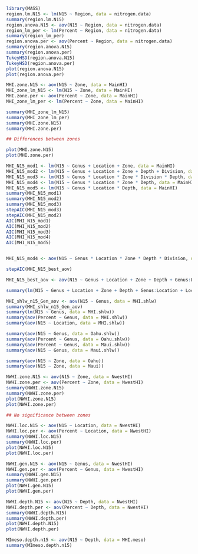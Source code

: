 
```r
library(MASS)
region.lm.N15 <- lm(N15 ~ Region, data = nitrogen.data)
summary(region.lm.N15)
region.anova.N15 <- aov(N15 ~ Region, data = nitrogen.data)
region_lm_per <- lm(Percent ~ Region, data = nitrogen.data)
summary(region_lm_per)
region.anova.per <- aov(Percent ~ Region, data = nitrogen.data)
summary(region.anova.N15)
summary(region.anova.per)
TukeyHSD(region.anova.N15)
TukeyHSD(region.anova.per)
plot(region.anova.N15)
plot(region.anova.per)
```

```r
MHI.zone.N15 <- aov(N15 ~ Zone, data = MainHI)
MHI_zone_lm_N15 <- lm(N15 ~ Zone, data = MainHI)
MHI.zone.per <- aov(Percent ~ Zone, data = MainHI)
MHI_zone_lm_per <- lm(Percent ~ Zone, data = MainHI)

summary(MHI_zone_lm_N15)
summary(MHI_zone_lm_per)
summary(MHI.zone.N15)
summary(MHI.zone.per)

## Differences between zones

plot(MHI.zone.N15)
plot(MHI.zone.per)
```



```r
MHI_N15_mod1 <- lm(N15 ~ Genus + Location + Zone, data = MainHI)
MHI_N15_mod2 <- lm(N15 ~ Genus + Location + Zone + Depth + Division, data = MainHI)
MHI_N15_mod3 <- lm(N15 ~ Genus * Location * Zone * Division * Depth, data = MainHI)
MHI_N15_mod4 <- lm(N15 ~ Genus * Location * Zone * Depth, data = MainHI)
MHI_N15_mod5 <- lm(N15 ~ Genus * Location * Depth, data = MainHI)
summary(MHI_N15_mod1)
summary(MHI_N15_mod2)
summary(MHI_N15_mod3)
stepAIC(MHI_N15_mod3)
stepAIC(MHI_N15_mod2)
AIC(MHI_N15_mod1)
AIC(MHI_N15_mod2)
AIC(MHI_N15_mod3)
AIC(MHI_N15_mod4)
AIC(MHI_N15_mod5)


MHI_N15_mod4 <- aov(N15 ~ Genus * Location * Zone * Depth * Division, data = MainHI)

stepAIC(MHI_N15_best_aov)

MHI_N15_best_aov <- aov(N15 ~ Genus + Location + Zone + Depth + Genus:Location + Location:Zone + Genus:Depth + Location:Depth, data = MainHI)

summary(lm(N15 ~ Genus + Location + Zone + Depth + Genus:Location + Location:Zone + Genus:Depth + Location:Depth, data = MainHI))
```

```r
MHI_shlw_n15_Gen_aov <- aov(N15 ~ Genus, data = MHI.shlw)
summary(MHI_shlw_n15_Gen_aov)
summary(lm(N15 ~ Genus, data = MHI.shlw))
summary(aov(Percent ~ Genus, data = MHI.shlw))
summary(aov(N15 ~ Location, data = MHI.shlw))

summary(aov(N15 ~ Genus, data = Oahu.shlw))
summary(aov(Percent ~ Genus, data = Oahu.shlw))
summary(aov(Percent ~ Genus, data = Maui.shlw))
summary(aov(N15 ~ Genus, data = Maui.shlw))

summary(aov(N15 ~ Zone, data = Oahu))
summary(aov(N15 ~ Zone, data = Maui))
```


```r
NWHI.zone.N15 <- aov(N15 ~ Zone, data = NwestHI)
NWHI.zone.per <- aov(Percent ~ Zone, data = NwestHI)
summary(NWHI.zone.N15)
summary(NWHI.zone.per)
plot(NWHI.zone.N15)
plot(NWHI.zone.per)

## No significance between zones
```

```r
NWHI.loc.N15 <- aov(N15 ~ Location, data = NwestHI)
NWHI.loc.per <- aov(Percent ~ Location, data = NwestHI)
summary(NWHI.loc.N15)
summary(NWHI.loc.per)
plot(NWHI.loc.N15)
plot(NWHI.loc.per)
```

```r
NWHI.gen.N15 <- aov(N15 ~ Genus, data = NwestHI)
NWHI.gen.per <- aov(Percent ~ Genus, data = NwestHI)
summary(NWHI.gen.N15)
summary(NWHI.gen.per)
plot(NWHI.gen.N15)
plot(NWHI.gen.per)
```

```r
NWHI.depth.N15 <- aov(N15 ~ Depth, data = NwestHI)
NWHI.depth.per <- aov(Percent ~ Depth, data = NwestHI)
summary(NWHI.depth.N15)
summary(NWHI.depth.per)
plot(NWHI.depth.N15)
plot(NWHI.depth.per)
```

```r
MImeso.depth.n15 <- aov(N15 ~ Depth, data = MHI.meso)
summary(MImeso.depth.n15)
```


